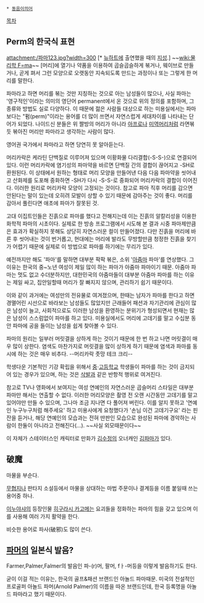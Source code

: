  * [[동음이의어]]

[[목차]]
== Perm의 한국식 표현 ==
attachment:/파마123.jpg?width=300
[* [[뉴하트]]에 출연했을 때의 [[지성]].]
~~[[wiki:물리학 F=ma]]~~
[머리]에 열기나 약품을 이용하여 곱슬곱슬하게 볶거나, 웨이브로 만들거나, 곧게 펴서 그런 모양으로 오랫동안 지속되도록 만드는 과정이나 또는 그렇게 한 머리를 말한다. 

파마라고 하면 머리를 볶는 것만 지칭하는 것으로 아는 남성들이 많으나, 사실 파마는 '영구적인'이라는 의미의 영단어 permanent에서 온 것으로 위의 정의를 포함하며, 그 종류와 방법도 실로 다양하다. 이 때문에 젊은 사람들 대상으로 하는 미용실에서는 파마보다는 "펌(perm)"이라는 용어를 더 많이 쓰면서 자연스럽게 세대차이를 나타내는 단어가 되었다. 나이드신 분들은 위 짤방의 머리가 아니라 [[아프로]]나 [[미역머리]]처럼 라면볶듯 볶아진 머리만 파마라고 생각하는 사람이 많다.

영어권 국가에서 파마라고 하면 당연히 못 알아듣는다.

머리카락은 케라틴 단백질로 이루어져 있으며 이황화물 다리결합(-S-S-)으로 연결되어있다. 이런 머리카락에 염기성의 파마약을 바르면 단백질 간의 결합이 끊어지고 -SH로 환원된다. 이 상태에서 원하는 형태로 머리 모양을 만들어낸 다음 다음 파마약을 씻어내고 산화제를 도포해 중화하면 -SH가 다시 -S-S-로 중화되어 머리카락의 결합이 이어진다. 이러한 원리로 머리카락 모양이 고정되는 것이다. 참고로 파마 직후 머리를 감으면 안된다는 말이 있는데 오히려 모발이 상할 수 있기 때문에 감아주는 것이 좋다. 머리를 감아서 풀린다면 애초에 파마가 잘못된 것.

고대 이집트인들은 진흙으로 파마를 했다고 전해지는데 이는 진흙의 알칼리성을 이용한 화학적 파마의 시초이다. 실제로 한 방송 프로그램에서 시도해 본 결과 시중 파마제만큼은 효과가 확실하지 못해도 상당히 자연스러운 컬이 만들어졌다. 다만 진흙을 머리에 바른 후 씻어내는 것이 번거롭고, 현대에는 머리에 발라도 무방할만큼 청정한 진흙을 찾기가 어렵기 때문에 실제로 이 방법으로 파마를 하기에는 무리가 있다.

예전까지만 해도 '파마'를 말하면 대부분 팍팍 볶은, 소위 '[[아줌마]] 파마'를 연상했다. 그 이유는 한국의 중~노년 여성이 제일 많이 하는 파마가 아줌마 파마이기 때문. 아줌마 파마는 멋도 없고 수더분하지만, 대한민국의 아줌마들이 대부분 아줌마 파마를 하는 이유는 제일 싸고, 집안일할때 머리가 잘 빠지지 않으며, 관리하기 쉽기 때문이다. 

이와 같이 과거에는 여성만의 전유물로 여겨졌으며, 한때는 남자가 파마를 한다고 하면 경멸어린 시선으로 바라보는 남성들도 많았지만 근래들어 패션과 자기관리에 관심이 많은 남성이 늘고, 사회적으로도 이러한 남성을 환영하는 분위기가 형성되면서 현재는 많은 남성이 스스럼없이 파마를 하고 있다. 미용실에서도 머리에 고데기를 말고 수십분 동안 파마에 공을 들이는 남성을 쉽게 찾아볼 수 있다. 

파마의 원리는 일부러 머릿결을 상하게 하는 것이기 때문에 한 번 하고 나면 머릿결이 매우 많이 상한다. 염색도 마찬가지로 머릿결을 많이 상하게 하기 때문에 염색과 파마를 동시에 하는 것은 매우 비추다. --머리카락 좃망 테크 크리--

학생다운 기본적인 기강 확립을 위해서 [[중학교|중]]·[[고등학교]] 학생들이 파마를 하는 것이 금지되어 있는 경우가 있으며, 하는 것은 [[삭발]]과 같은 반항적 행위로 여겨진다.

참고로 TV나 영화에서 보여지는 여성 연예인의 자연스러운 곱슬머리 스타일은 대부분 파마만 해서는 연출할 수 없다. 이러한 머리모양은 촬영 전 오랜 시간동안 고데기를 말고 있어야만 만들 수 있으며, 그나마 조금 지나면 다 풀어져 버린다. 이를 알지 못하고 '연예인 누구누구처럼 해주세요' 하고 미용사에게 요청했다가 '손님 이건 고데기구요' 라는 핀잔을 듣거나, 해당 연예인의 모습과는 전혀 딴판인 모습으로 완성된 파마에 경악하는 사람이 한둘이 아니라고 전해진다(…). ~~사실 외모때문이다~~

이 자체가 스테이터스인 캐릭터로 만화가 [[김수정]]의 오너캐인 [[김파마]]가 있다.

== 破魔 ==
마물을 부순다.

[[무협지]]나 판타지 소설등에서 마물을 상대하는 마법 주문이나 결계등을 이름 붙일때 쓰는 용어중 하나.

[[이누야샤]]의 등장인물 [[히구라시 카고메]]는 요괴들을 정화하는 파마의 힘을 갖고 있으며 이를 사용해 여러 가지 활약을 한다.

비슷한 용어로 파사(破邪)도 많이 쓴다.

== [[파머]]의 일본식 발음? ==
Farmer,Palmer,Falmer의 발음인 파-(r)머, 팔머, fㅏ-머등을 이렇게 발음하기도 한다.

굳이 이걸 적는 이유는, 한국의 골프&패션 브랜드인 아놀드 파마때문. 미국의 전설적인 프로골퍼 아놀드 파머(Arnold Palmer)의 이름을 따온 브랜드인데, 한국 등록명을 아놀드 파마라고 했기 때문이다.
